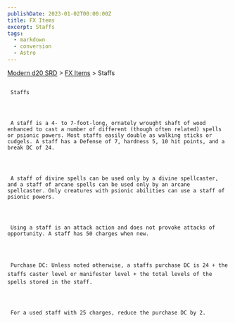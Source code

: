 ```yaml
---
publishDate: 2023-01-02T00:00:00Z
title: FX Items
excerpt: Staffs
tags:
  - markdown
  - conversion
  - Astro
---
```


[Modern d20 SRD](/#modernD20) >
[FX Items](modern-d20-srd-fx-items-index) > Staffs

##

     Staffs




     A staff is a 4- to 7-foot-long, ornately wrought shaft of wood enhanced to cast a number of different (though often related) spells or psionic powers. Most staffs easily double as walking sticks or cudgels. A staff has a Defense of 7, hardness 5, 10 hit points, and a break DC of 24.




     A staff of divine spells can be used only by a divine spellcaster, and a staff of arcane spells can be used only by an arcane spellcaster. Only creatures with psionic abilities can use a staff of psionic powers.




     Using a staff is an attack action and does not provoke attacks of opportunity. A staff has 50 charges when new.




     Purchase DC: Unless noted otherwise, a staffs purchase DC is 24 + the staffs caster level or manifester level + the total levels of the spells stored in the staff.




     For a used staff with 25 charges, reduce the purchase DC by 2.
